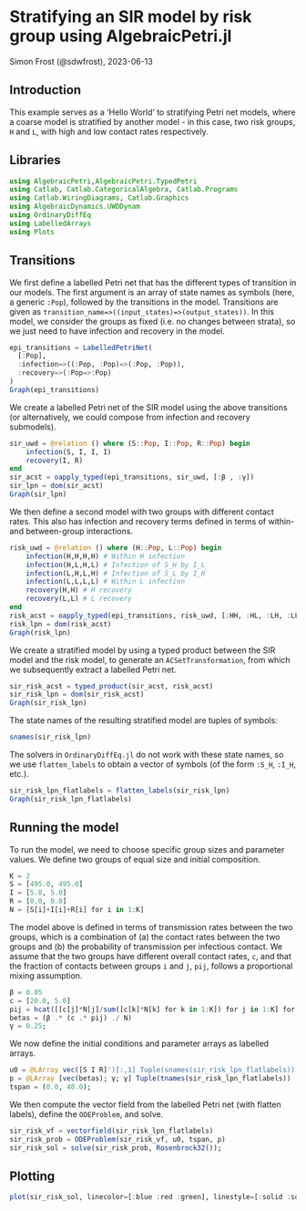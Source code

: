 # Stratifying an SIR model by risk group using AlgebraicPetri.jl
Simon Frost (@sdwfrost), 2023-06-13

## Introduction

This example serves as a 'Hello World' to stratifying Petri net models, where a coarse model is stratified by another model - in this case, two risk groups, `H` and `L`, with high and low contact rates respectively.

## Libraries

```julia
using AlgebraicPetri,AlgebraicPetri.TypedPetri
using Catlab, Catlab.CategoricalAlgebra, Catlab.Programs
using Catlab.WiringDiagrams, Catlab.Graphics
using AlgebraicDynamics.UWDDynam
using OrdinaryDiffEq
using LabelledArrays
using Plots
```

## Transitions

We first define a labelled Petri net that has the different types of transition in our models. The first argument is an array of state names as symbols (here, a generic `:Pop`), followed by the transitions in the model. Transitions are given as `transition_name=>((input_states)=>(output_states))`. In this model, we consider the groups as fixed (i.e. no changes between strata), so we just need to have infection and recovery in the model.

```julia
epi_transitions = LabelledPetriNet(
  [:Pop],
  :infection=>((:Pop, :Pop)=>(:Pop, :Pop)),
  :recovery=>(:Pop=>:Pop)
)
Graph(epi_transitions)
```

We create a labelled Petri net of the SIR model using the above transitions (or alternatively, we could compose from infection and recovery submodels).

```julia
sir_uwd = @relation () where (S::Pop, I::Pop, R::Pop) begin
    infection(S, I, I, I)
    recovery(I, R)
end
sir_acst = oapply_typed(epi_transitions, sir_uwd, [:β , :γ])
sir_lpn = dom(sir_acst)
Graph(sir_lpn)
```

We then define a second model with two groups with different contact rates. This also has infection and recovery terms defined in terms of within- and between-group interactions.

```julia
risk_uwd = @relation () where (H::Pop, L::Pop) begin
    infection(H,H,H,H) # Within H infection
    infection(H,L,H,L) # Infection of S_H by I_L
    infection(L,H,L,H) # Infection of S_L by I_H
    infection(L,L,L,L) # Within L infection
    recovery(H,H) # H recovery
    recovery(L,L) # L recovery
end
risk_acst = oapply_typed(epi_transitions, risk_uwd, [:HH, :HL, :LH, :LL, :H, :L])
risk_lpn = dom(risk_acst)
Graph(risk_lpn)
```

We create a stratified model by using a typed product between the SIR model and the risk model, to generate an `ACSetTransformation`, from which we subsequently extract a labelled Petri net.

```julia
sir_risk_acst = typed_product(sir_acst, risk_acst)
sir_risk_lpn = dom(sir_risk_acst)
Graph(sir_risk_lpn)
```

The state names of the resulting stratified model are tuples of symbols:

```julia
snames(sir_risk_lpn)
```

The solvers in `OrdinaryDiffEq.jl` do not work with these state names, so we use `flatten_labels` to obtain a vector of symbols (of the form `:S_H`, `:I_H`, etc.).

```julia
sir_risk_lpn_flatlabels = flatten_labels(sir_risk_lpn)
Graph(sir_risk_lpn_flatlabels)
```

## Running the model

To run the model, we need to choose specific group sizes and parameter values. We define two groups of equal size and initial composition.

```julia
K = 2
S = [495.0, 495.0]
I = [5.0, 5.0]
R = [0.0, 0.0]
N = [S[i]+I[i]+R[i] for i in 1:K]
```

The model above is defined in terms of transmission rates between the two groups, which is a combination of (a) the contact rates between the two groups and (b) the probability of transmission per infectious contact. We assume that the two groups have different overall contact rates, `c`, and that the fraction of contacts between groups `i` and `j`, `pij`, follows a proportional mixing assumption.

```julia
β = 0.05
c = [20.0, 5.0]
pij = hcat([[c[j]*N[j]/sum([c[k]*N[k] for k in 1:K]) for j in 1:K] for i in 1:K]...)'
betas = (β .* (c .* pij) ./ N)
γ = 0.25;
```

We now define the initial conditions and parameter arrays as labelled arrays.

```julia
u0 = @LArray vec([S I R]')[:,1] Tuple(snames(sir_risk_lpn_flatlabels))
p = @LArray [vec(betas); γ; γ] Tuple(tnames(sir_risk_lpn_flatlabels))
tspan = (0.0, 40.0);
```

We then compute the vector field from the labelled Petri net (with flatten labels), define the `ODEProblem`, and solve.

```julia
sir_risk_vf = vectorfield(sir_risk_lpn_flatlabels)
sir_risk_prob = ODEProblem(sir_risk_vf, u0, tspan, p)
sir_risk_sol = solve(sir_risk_prob, Rosenbrock32());
```

## Plotting

```julia
plot(sir_risk_sol, linecolor=[:blue :red :green], linestyle=[:solid :solid :solid :dash :dash :dash])
```
